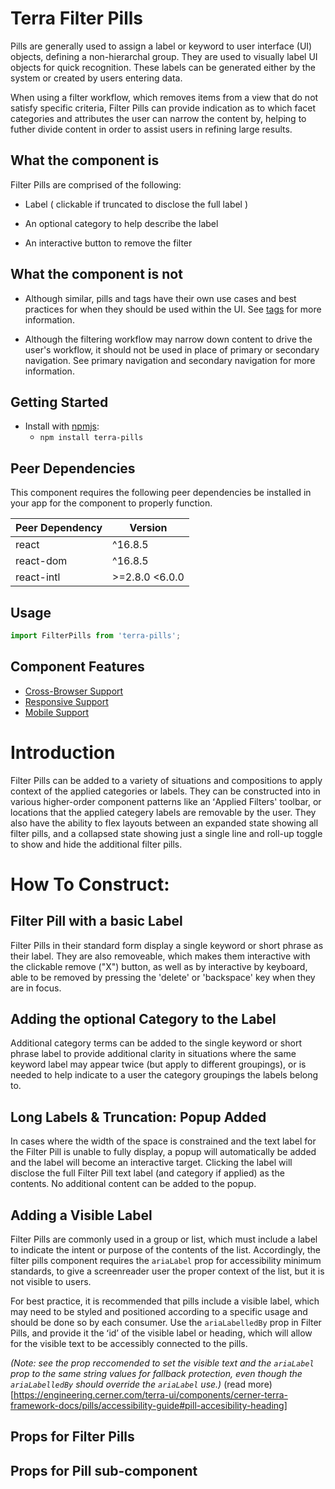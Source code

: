 


<Badge />

# Terra Filter Pills

Pills are generally used to assign a label or keyword to user interface (UI) objects, defining a non-hierarchal group. They are used to visually label
UI objects for quick recognition. These labels can be generated either by the system or created by users entering data.

When using a filter workflow, which removes items from a view that do not satisfy specific criteria, Filter Pills can provide indication as to which
facet categories and attributes the user can narrow the content by, helping to futher divide content in order to assist users in refining large results.

## What the component is

Filter Pills are comprised of the following:

  - Label ( clickable if truncated to disclose the full label )

  - An optional category to help describe the label

  - An interactive button to remove the filter

## What the component is not

- Although similar, pills and tags have their own use cases and best practices for when they should be used within the UI. See [tags](https://engineering.cerner.com/terra-ui/components/terra-tag/tag/tag) for more
information.

- Although the filtering workflow may narrow down content to drive the user's workflow, it should not be used in place of primary or secondary
navigation. See primary navigation and secondary navigation for more information.

## Getting Started

- Install with [npmjs](https://www.npmjs.com):
  - `npm install terra-pills`

<!-- AUTO-GENERATED-CONTENT:START Peer Dependencies -->
## Peer Dependencies

This component requires the following peer dependencies be installed in your app for the component to properly function.

| Peer Dependency | Version |
|-|-|
| react | ^16.8.5 |
| react-dom | ^16.8.5 |
| react-intl | >=2.8.0 <6.0.0 |

<!-- AUTO-GENERATED-CONTENT:END -->

## Usage
```jsx
import FilterPills from 'terra-pills';
```

## Component Features

* [Cross-Browser Support](https://engineering.cerner.com/terra-ui/about/terra-ui/component-standards#cross-browser-support)
* [Responsive Support](https://engineering.cerner.com/terra-ui/about/terra-ui/component-standards#responsive-support)
* [Mobile Support](https://engineering.cerner.com/terra-ui/about/terra-ui/component-standards#mobile-support)

# Introduction
Filter Pills can be added to a variety of situations and compositions to apply context of the applied categories or labels. They can be constructed
into in various higher-order component patterns like an ʻApplied Filters' toolbar, or locations that the applied categery labels are removable by the
user. They also have the ability to flex layouts between an expanded state showing all filter pills, and a collapsed state showing just a single line
and roll-up toggle to show and hide the additional filter pills.

<AppliedFiltersToolbar title='Introduction to Filter Pills: Applied Filters Toolbar' />

# How To Construct:

## Filter Pill with a basic Label

Filter Pills in their standard form display a single keyword or short phrase as their label. They are also removeable, which makes them interactive
with the clickable remove ("X") button, as well as by interactive by keyboard, able to be removed by pressing the 'delete' or 'backspace' key when
they are in focus.

<BasicFilterPills title="Basic Filter Pills" />

## Adding the optional Category to the Label

Additional category terms can be added to the single keyword or short phrase label to provide additional clarity in situations where the same
keyword label may appear twice (but apply to different groupings), or is needed to help indicate to a user the category groupings the labels
belong to.

<FilterPillsWithLabelCategory title="Adding a Label Category" />

## Long Labels & Truncation: Popup Added

In cases where the width of the space is constrained and the text label for the Filter Pill is unable to fully display, a popup will automatically be
added and the label will become an interactive target. Clicking the label will disclose the full Filter Pill text label (and category if applied) as the
contents. No additional content can be added to the popup.

<FilterPillsWithLongLabel title="Selectable Filter Pill Label on Truncation" />

## Adding a Visible Label

Filter Pills are commonly used in a group or list, which must include a label to indicate the intent or purpose of the contents of the list.
Accordingly, the filter pills component requires the `ariaLabel` prop for accessibility minimum standards, to give a screenreader user the proper
context of the list, but it is not visible to users.

For best practice, it is recommended that pills include a visible label, which may need to be styled and positioned according to a specific usage
and should be done so by each consumer. Use the `ariaLabelledBy` prop in Filter Pills, and provide it the ʻidʼ of the visible label or heading, which
will allow for the visible text to be accessibly connected to the pills.

_(Note: see the prop reccomended to set the visible text and the `ariaLabel` prop to the same string values for fallback
protection, even though the `ariaLabelledBy` should override the `ariaLabel` use.)_ (read more)[https://engineering.cerner.com/terra-ui/components/cerner-terra-framework-docs/pills/accessibility-guide#pill-accesibility-heading]

<FilterPillsWithVisibleLabel title="" />


## Props for Filter Pills
<FilterPillsPropsTable />

## Props for Pill sub-component
<PillsPropsTable />
